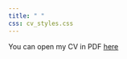 ```yaml
---
title: " "
css: cv_styles.css
---
```


You can open my CV in PDF [here](cv.pdf)


<!-- Jump to <a href="#work">Work Experience</a>, <a href="#education">Education</a> or <a href="#tech">Technical Skills</a> -->

<!-- <a id="work"> -->

<!-- <h2><b>WORK EXPERIENCE</b></h2> -->
<!-- </a> -->

<!-- <font size="3"> -->
<!-- <table style="width:100%"> -->
<!--     <tr> -->
<!--     <td><b>University of Ottawa -- Applied Statistics and Machine Learning</b></td> -->
<!--     <td>Ottawa, Canada</td> -->
<!--   </tr> -->
<!--   <tr> -->
<!--     <td>Postdoctoral researcher </td> -->
<!--     <td>Jan 2021 - Dec 2021  </td> -->
<!--   </tr> -->
<!--  <tr>  -->
<!--  <td colspan="3">  <details> -->
<!-- <summary>Details</summary> -->
<!-- - **Research domain**: what are the impact of weather and trees on socioeconomic outcomes in Canada? -->
<!-- - **Deep learning**: I use deep learning and transfer learning to perform remote sensing and map the evolution of urban tree canopy in Canada over the last 15 years -->
<!-- - **Weather satellite data**: I map daily weather data to all Canadian municipalities -->
<!-- - **Causal inference**: I use plausible exogenous variations in tree cover following the random expansion of the emerald ash borer to measure the impact of trees on confidential health and income data -->
<!-- - **Relevant tools used**: Python, R, Tensorflow 2.0, arcGIS, Pandas, Geopandas,  xarray,  fixest... -->
<!-- <br> -->
<!-- </details> </td> -->
<!-- </tr> -->
<!--     <tr> -->
<!--     <td><b>University of Ottawa -- Data Science and Machine Learning</b></td> -->
<!--     <td>Ottawa, Canada</td> -->
<!--   </tr> -->
<!--   <tr> -->
<!--     <td>Part-time professor </td> -->
<!--     <td>Jan 2021 - Dec 2021  </td> -->
<!--   </tr> -->
<!--  <tr>  -->
<!--  <td colspan="3">  <details> -->
<!-- <summary>Details</summary> -->
<!-- - Design and teaching of 4<sup>th</sup> year course  -->
<!-- - Data science techniques, statistical modelling and machine learning  -->
<!-- - Linear and non-linear modelling, supervised and unsupervised learning, regression and classification <br> -->
<!-- (Least squares, Probit/Logit, Ridge/LASSO, Tree methods, K-means, PCA, Deep Learning) -->
<!-- - Statistical learning and social biases -->
<!-- - Applications in Python <br> -->
<!-- (Scikit-Learn, Tensorflow, PyCaret, Statsmodels, Scipy, Pandas, Matplotlib, Seaborn,...) -->
<!-- - Course taught for 2 semesters because of its popularity! -->
<!-- <br> -->
<!-- </details> </td> -->
<!-- </tr> -->

<!-- <tr> -->
<!--   <td><b>McGill University -- Quantitative Methods</b></td> -->
<!--   <td>Montreal, Canada</td> -->
<!-- </tr> -->
<!-- <tr> -->
<!--   <td>Part-time professor </td> -->
<!--   <td>Sep 2021 - Dec 2021 </td> -->
<!-- </tr> -->
<!-- <tr>  -->
<!--  <td colspan="3">  <details> -->
<!--   <summary>Details</summary> -->
<!-- - Design and teaching of 3<sup>rd</sup> year course -->
<!-- - Methods of causal inference <br> -->
<!-- (Randomized controlled experiments, difference-in-difference, panel, RDD, IV, matching...) -->
<!-- - Applications in R (tidyverse, ggplot2, plm, fixest...) -->
<!-- - Probability, statistics and sample properties of estimators -->
<!-- <br> -->
<!-- </details> </td> -->


<!-- <tr> -->
<!--   <td><b>Royal Military College -- Health Economics</b></td> -->
<!--   <td>Remote, Canada</td> -->
<!-- </tr> -->
<!-- <tr> -->
<!--   <td>Part-time professor </td> -->
<!--   <td>Jan 2021 - Dec 2021 </td> -->
<!-- </tr> -->
<!-- <tr>  -->
<!--  <td colspan="3">  <details> -->
<!--   <summary>Details</summary> -->
<!-- - Introduction to health economics (course design and online teaching). -->
<!-- - Microeconomic theory of health markets and their agents -->
<!-- (Randomized controlled experiments, difference-in-difference, panel, RDD, IV, matching...) -->
<!-- </details> </td> -->

<!-- <tr> -->
<!--   <td><b>McGill University -- Applied Environmental Economics</b></td> -->
<!--   <td>Montreal, Canada</td> -->
<!-- </tr> -->
<!-- <tr> -->
<!--   <td>Part-time professor </td> -->
<!--   <td>Sep 2021 - Dec 2021 </td> -->
<!-- </tr> -->
<!-- <tr>  -->
<!--  <td colspan="3">  <details> -->
<!--   <summary>Details</summary> -->
<!-- - Design and teaching of 3<sup>rd</sup> year course -->
<!-- - Introduction to quantitative methods used in environmental economics<br> -->
<!-- (RCT, RDD, IV, Panel Data and Lab experiments)  -->
<!-- - Research design and interpratation of statistical results  -->
<!-- </details> </td> -->

<!-- <tr> -->
<!--   <td><b>University of Ottawa -- Econometrics</b></td> -->
<!--   <td>Montreal, Canada</td> -->
<!-- </tr> -->
<!-- <tr> -->
<!--   <td>Part-time professor </td> -->
<!--   <td>Jan 2020 - May 2020 </td> -->
<!-- </tr> -->
<!-- <tr>  -->
<!--  <td colspan="3">  <details> -->
<!--   <summary>Details</summary> -->
<!-- - Design and teaching of 3<sup>rd</sup> year course in -->
<!-- - Methods, conditions and interpretation of causal inference -->
<!-- - Theory and properties of linear estimators -->
<!-- - Applications in Stata -->
<!-- </details> </td> -->


<!-- <tr> -->
<!--   <td><b>University of Ottawa - Research Coordinator</b></td> -->
<!--   <td>Ottawa, Canada</td> -->
<!-- </tr> -->
<!-- <tr> -->
<!--   <td>Part-time professor </td> -->
<!--   <td>Jan 2020 - May 2020 </td> -->
<!-- </tr> -->
<!-- <tr> -->
<!--  <td colspan="3">  <details> -->
<!--   <summary>Details</summary> -->
<!-- - Coordination of 15 research assistants over 2 years -->
<!-- - Teaching of arcGIS -->
<!-- - Weekly advancement meeting and mentoring -->
<!-- </details> </td> -->

<!-- <tr> -->
<!--   <td><b>Think Tank Different -- Researcher in Politics and Economics</b></td> -->
<!--   <td>Paris, France</td> -->
<!-- </tr> -->
<!-- <tr> -->
<!--   <td>Researcher </td> -->
<!--   <td>2014 - 2015 </td> -->
<!-- </tr> -->
<!-- <tr> -->
<!--  <td colspan="3">  <details> -->
<!--   <summary>Details</summary> -->
<!-- - Research on racial and gender discrimination in France -->
<!-- - Production of reports for the French government -->
<!-- </details> </td> -->

<!-- <tr> -->
<!--   <td><b>uMedia -- Movie production company</b></td> -->
<!--   <td>Brussels, Belgium</td> -->
<!-- </tr> -->
<!-- <tr> -->
<!--   <td>Business Assistant </td> -->
<!--   <td>2013</td> -->
<!-- </tr> -->
<!-- <tr> -->
<!--  <td colspan="3">  <details> -->
<!--   <summary>Details</summary> -->
<!-- - Research on racial and gender discrimination in France -->
<!-- - Production of reports for the French government -->
<!-- </details> </td> -->


<!-- </table> -->










<!-- <a id="education"> -->
<!-- <h2><b>EDUCATION</b></h2>  -->
<!-- </a> -->
<!-- <center> -->
<!-- <h3>Graduate Studies</h3>  -->

<!-- <font size="3"> -->
<!-- <table style="width:100%"> -->
<!--     <tr> -->
<!--     <td><b>University of Ottawa</b></td> -->
<!--     <td><b>Ph.D. in Economics</b></td> -->
<!--     <td> 2015 - 2020</td> -->
<!--   </tr> -->
<!--   <tr> -->
<!--     <td>Specialization: Applied Economics, Machine Learning and Environment </td> -->
<!--     <td><i>Nominated for best doctoral thesis</i></td> -->
<!--     <td></td> -->
<!--   </tr> -->
<!--  <tr>  -->

<!-- <td colspan="3">  <details> -->
<!-- <summary>Details</summary> -->
<!-- - I hold a Ph.D. in economics with a specialization in the two main branches of applied statistics:\\ -->
<!-- causal inference and statistical learning for prediction. -->
<!-- - I applied these tools to environmental and health issues (see my research work below) -->
<!-- - In my research, I extensively used data science tools such as Python, R, Google Cloud Computing, Github, Docker... see also <a href="#tech">Technical Skills</a> -->
<!-- <br> -->
<!-- - You can also learn more about my [academic research](research.html) or my [data science work](datascience.html). -->
<!-- </details> </td> -->
<!-- </tr> -->
<!--   <tr> -->
<!-- <td bgcolor="#FFFFFF" style="line-height:10px;" colspan=3>&nbsp;</td> -->
<!-- </tr> -->

<!--   <tr> -->
<!--     <td><b>University of California Berkeley, Haas School of Business</b></td> -->
<!--     <td><b>Visiting Researcher</b></td> -->
<!--     <td>Fall 2019</td> -->
<!-- </tr> -->
<!-- <td colspan="3">  <details> -->
<!-- <summary>Details</summary> -->
<!-- - I was invited to join the economics department to share my research -->
<!-- - I participated and presented in their seminars -->
<!-- </details> </td> -->


<!--  <tr> -->
<!-- <td bgcolor="#FFFFFF" style="line-height:10px;" colspan=3>&nbsp;</td> -->
<!-- </tr> -->
<!-- <tr> -->
<!--     <td><b>University of Grenoble Alps</b></td> -->
<!--     <td><b>Masters in Economics</b></td> -->
<!--     <td> 2013-2014</td> -->
<!-- </tr>  -->
<!-- <tr> -->
<!--     <td>Fields:  Political Economy and International Economics</td> -->
<!--     <td><i> Top 1%</i> </td> -->
<!--     <td>  </td> -->
<!-- </tr>  -->
<!--  <tr> -->
<!-- <td bgcolor="#FFFFFF" style="line-height:10px;" colspan=3>&nbsp;</td> -->
<!-- </tr> -->
<!-- <tr> -->
<!--     <td><b>Kedge Business School</b>, Marseille</td> -->
<!--     <td><b>MBA</b></td> -->
<!--     <td> 2009-2013</td> -->
<!-- </tr>  -->
<!-- <tr> -->
<!--     <td>Fields: Finance and Economics</td> -->
<!--     <td> Top 1%</i></td> -->
<!--     <td>  </td> -->
<!-- </tr>  -->
<!-- <tr> -->
<!-- <td bgcolor="#FFFFFF" style="line-height:10px;" colspan=3>&nbsp;</td> -->
<!-- </tr> -->
<!-- <tr> -->
<!--     <td><b>Brandeis International Business School</b>, Waltham, MA</td> -->
<!--     <td>Exchange student</td> -->
<!--     <td> 2011</td> -->
<!-- </tr>  -->
<!-- <tr> -->
<!--     <td>Fields: Economics and Political Science</td> -->
<!--     <td> </td> -->
<!--     <td>  </td> -->
<!-- </tr>  -->

<!-- <h3>Undergraduate Studies</h3>  -->
<!-- </center> -->
<!-- <table style="width:100%"> -->
<!-- <tr> -->
<!--     <td><b>University of Grenoble Alps</b></td> -->
<!--     <td><b>B.A. in Economics</b></td> -->
<!--     <td> 2011-2012</td> -->
<!-- </tr>  -->
<!-- <tr> -->
<!-- <td bgcolor="#FFFFFF" style="line-height:10px;" colspan=3>&nbsp;</td> -->
<!-- </tr> -->
<!-- <tr> -->
<!--   <td><b>University of Provence</b>, Marseille France</td> -->
<!--   <td><b>B.A. in English and Spanish</b></td> -->
<!--   <td> 2009-2011</td> -->
<!-- </tr> -->
<!-- </table> -->

<!-- <a id="tech"> -->
<!-- <h2><b>TECHNICAL SKILLS</b></h2>  -->
<!-- </a> -->

<!-- <table style="width:100%"> -->


<!-- <tr> -->
<!--   <td><b>Languages/Software</b>, advanced<sup>*</sup>:</td> <td>Python, R, Stata, ArcGIS</td> -->
<!-- </tr> -->
<!-- <tr> -->
<!--   <td><b>Languages/Software</b>, intermediary<sup>**</sup>:</td> <td>SQL, Matlab, Julia, Java, QGIS</td> -->
<!-- </tr> -->

<!-- <tr VALIGN=TOP> -->
<!--   <td><b>Data Science Tools</b>, advanced<sup>*</sup>:</td>  -->
<!--   <td> -->
<!-- Machine Learning and Deep Learning<br> -->
<!-- Causal inference (including A/B testing) <br> -->
<!-- Data mining and unstructured data<br> -->
<!-- Cloud Computing (GCP and AWS) <br> -->
<!-- Github (version control), Web Scraping<br> -->
<!--   </b></td> -->
<!-- </tr> -->
<!-- <tr> -->
<!--   <td><b>Data Science Tools</b>, intermediary<sup>**</sup>:</td> <td>Docker, NLP, Network Analysis</td> -->
<!-- </tr> -->
<!-- <tr> -->
<!-- <td colspan="2" >  -->

<!-- - advanced<sup>*</sup> means that I used extensively these tools in my daily work and/or taught them -->
<!-- - intermediary<sup>**</sup> means I would feel comfortable using them fairly quickly in a professional setting -->

<!-- </td> -->
<!-- </tr> -->
<!-- </table> -->




<!-- <h2><b>LANGUAGES</b></h2>  -->
<!-- French: Native<br> -->
<!-- English: Fluent<br> -->
<!-- Spanish: Intermediate<br> -->
<!-- Portuguese: Intermediate<br> -->





